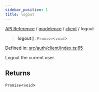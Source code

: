 ```yaml
---
sidebar_position: 1
title: logout
---
```


[API Reference](/api-reference/modelence/client/functions/../../../index) / [modelence](/api-reference/modelence/client/functions/../../index) / [client](/api-reference/modelence/client/functions/../index) / logout

> **logout**(): `Promise`\<`void`\>

Defined in: [src/auth/client/index.ts:65](https://github.com/modelence/modelence/blob/35d8bc2685ef485e261064cb30d0318e5214971b/packages/modelence/src/auth/client/index.ts#L65)

Logout the current user.

## Returns

`Promise`\<`void`\>
